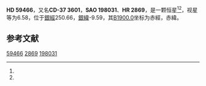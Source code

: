 {{Starbox begin
| name = HD 59466
}}
{{Starbox observe
| epoch = [[J2000.0|J2000.0]]
| constell = {{星座名待查}}<ref name=SIMBAD>{{cite web
 | url=http://simbad.u-strasbg.fr/simbad/sim-id?Ident=HR+2869
 | title =Pulsating variable Star
 | publisher=Centre de Données astronomiques de Strasbourg
 | work=SIMBAD
 | accessdate=2012-07-13}}</ref><ref name=DATA>{{cite web
 | url=http://vizier.u-strasbg.fr/viz-bin/VizieR-5?-out.add=.&-source=5050&-corr=PK=HR&-out.max=9999&HR=2869
 | title=VizieR Detailed Page
 | accessdate=2012-07-13
 | archive-date=2016-03-05
 | archive-url=https://web.archive.org/web/20160305003546/http://vizier.u-strasbg.fr/viz-bin/VizieR-5?-out.add=.&-source=5050&-corr=PK=HR&-out.max=9999&HR=2869
 | dead-url=no
 }}</ref>
| 星官 = 
| ra = {{RA|7|28|22.8}}<ref name=SIMBAD /><ref name=DATA />
| dec = {{DEC|-37|48|37}}<ref name=SIMBAD /><ref name=DATA />
| appmag_v = 6.58<ref name=SIMBAD /><ref name=DATA />
}}
{{Starbox character
| class = A1IV<ref name=SIMBAD /><ref name=DATA />
| b-v = 0.06<ref name=SIMBAD /><ref name=DATA />
| u-b = 0.04<ref name=SIMBAD /><ref name=DATA />
| r-i = <ref name=SIMBAD /><ref name=DATA />
| variable = 
}}
{{Starbox astrometry
| radial_v = 0.04
| prop_mo_ra = -1
| parallax = 
| p_error = 
}}
{{Starbox catalog
| names =CD-37 3601，[[SAO星表|SAO]] 198031，[[HD星表|HD]] 59466，[[HR星表|HR]] 2869}}
{{Starbox reference |Simbad=HR+2869}}
{{Starbox end}}

'''HD 59466'''，又名'''CD-37 3601'''，'''SAO 198031'''、'''HR 2869'''，是一颗恒星<ref name=SIMBAD /><ref name=DATA />，视星等为6.58，位于[[銀道座標系|銀經]]250.66，[[銀道座標系|銀緯]]-9.59，其[[B1900.0|B1900.0]]坐标为赤經{{RA|7|24|51.7}}，赤緯{{DEC|-37|-9.59|12}}。

== 参考文献 ==
{{reflist}}

{{star-stub}}

[[Category:HD和HDE天體|59466]]
[[Category:HR天體|2869]]
[[Category:SAO天體|198031]]